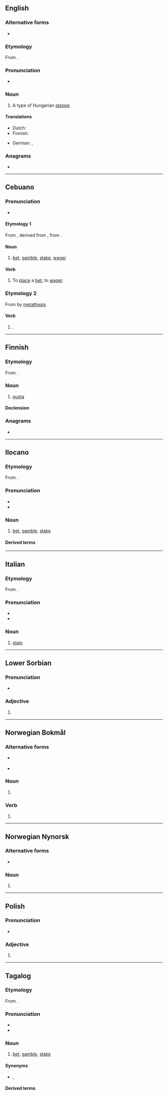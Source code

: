 {{also|pustą|пуста}}
==English==
{{wikipedia|puszta}}

===Alternative forms===
* {{l|en|puszta}}

===Etymology===
From {{bor|en|hu|puszta}}.

===Pronunciation===
* {{IPA|en|/ˈpʊstə/}}

===Noun===
{{en-noun}}

# A type of Hungarian [[steppe]].

====Translations====
{{trans-top|Hungarian steppe}}
* Dutch: {{t+|nl|poesta|f}}
* Finnish: {{t+|fi|pusta}}
{{trans-mid}}
* German: {{t+|de|Puszta|f}}, {{qualifier|obsolete}} {{t|de|Pußta|f}}
{{trans-bottom}}

===Anagrams===
* {{anagrams|en|a=apstu|Tupas|patus|sat up|sputa|stupa|tapus}}

----

==Cebuano==

===Pronunciation===
* {{hyphenation|ceb|pus|ta}}

====Etymology 1====
From {{der|ceb|es|apostar}}, derived from {{der|ceb|la|apposĭtum}}, from {{m|la|apponĕre}}.

====Noun====
{{head|ceb|noun}}

# [[bet]], [[gamble]], [[stake]], [[wager]]

====Verb====
{{head|ceb|verb}}

# To [[place]] a [[bet]], to [[wager]].

===Etymology 2===
From {{m|ceb|putosa}} by [[metathesis]].

====Verb====
{{head|ceb|verb}}

# {{imperative of|ceb|putos}}.

----

==Finnish==

===Etymology===
From {{bor|fi|hu|puszta}}.

===Noun===
{{fi-noun}}

# [[#English|pusta]]

====Declension====
{{fi-decl-koira|pust|||a}}

===Anagrams===
* {{anagrams|fi|a=apstu|supat|tupas}}

----

==Ilocano==

===Etymology===
From {{der|ilo|es|apostar}}.

===Pronunciation===
* {{hyphenation|ilo|pus|ta}}
* {{IPA|ilo|/ˌpusˈta/}}

===Noun===
{{ilo-noun|pustá}}

# [[bet]], [[gamble]], [[stake]]

====Derived terms====
{{der3|ilo|ipusta|pumusta}}

----

==Italian==

===Etymology===
From {{der|it|hu|puszta}}.

===Pronunciation===
* {{it-IPA|pùsta}}
* {{hyphenation|it|pùs|ta}}

===Noun===
{{it-noun|f}}
# [[plain]]

----

==Lower Sorbian==

===Pronunciation===
* {{IPA|dsb|/ˈpusta/}}

===Adjective===
{{head|dsb|adjective form}}

# {{inflection of|dsb|pusty||f|nom|s}}

----

==Norwegian Bokmål==

===Alternative forms===
* {{qualifier|of noun}} {{l|nb|pustene|g=n}}
* {{qualifier|of verb}} {{l|nb|pustet}}

===Noun===
{{head|nb|noun form|g=n}}

# {{inflection of|nb|pust||definite|p}}

===Verb===
{{head|nb|verb form}}

# {{inflection of|nb|puste||simple past|;|past|part}}

----

==Norwegian Nynorsk==

===Alternative forms===
* {{l|nn|pustane|g=m}}

===Noun===
{{head|nn|noun form|g=m|g2=n}}

# {{inflection of|nn|pust||definite|n|p}}

----

==Polish==

===Pronunciation===
* {{pl-IPA}}

===Adjective===
{{head|pl|adjective form}}

# {{inflection of|pl|pusty||f|nom//voc|s}}

----

==Tagalog==

===Etymology===
From {{der|tl|es|apostar}}.

===Pronunciation===
* {{hyphenation|tl|pus|ta}}
* {{tl-IPA|pustá}}

===Noun===
{{tl-noun|pustá}}

# [[bet]], [[gamble]], [[stake]]

====Synonyms====
* {{sense|bet}} {{l|tl|taya}} {{qualifier|gambling}}, {{l|tl|manok}} {{qualifier|informal, usually in the context of elections}}

====Derived terms====
{{der3|tl|pustahan|pumusta}}
